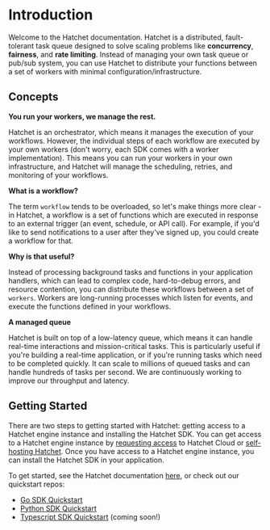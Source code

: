 # Introduction

Welcome to the Hatchet documentation. Hatchet is a distributed, fault-tolerant task queue designed to solve scaling problems like **concurrency**, **fairness**, and **rate limiting**. Instead of managing your own task queue or pub/sub system, you can use Hatchet to distribute your functions between a set of workers with minimal configuration/infrastructure.

## Concepts

**You run your workers, we manage the rest.**

Hatchet is an orchestrator, which means it manages the execution of your workflows. However, the individual steps of each workflow are executed by your own workers (don't worry, each SDK comes with a worker implementation). This means you can run your workers in your own infrastructure, and Hatchet will manage the scheduling, retries, and monitoring of your workflows.

**What is a workflow?**

The term `workflow` tends to be overloaded, so let's make things more clear - in Hatchet, a workflow is a set of functions which are executed in response to an external trigger (an event, schedule, or API call). For example, if you'd like to send notifications to a user after they've signed up, you could create a workflow for that.

**Why is that useful?**

Instead of processing background tasks and functions in your application handlers, which can lead to complex code, hard-to-debug errors, and resource contention, you can distribute these workflows between a set of `workers`. Workers are long-running processes which listen for events, and execute the functions defined in your workflows.

**A managed queue**

Hatchet is built on top of a low-latency queue, which means it can handle real-time interactions and mission-critical tasks. This is particularly useful if you're building a real-time application, or if you're running tasks which need to be completed quickly. It can scale to millions of queued tasks and can handle hundreds of tasks per second. We are continuously working to improve our throughput and latency.

## Getting Started

There are two steps to getting started with Hatchet: getting access to a Hatchet engine instance and installing the Hatchet SDK. You can get access to a Hatchet engine instance by [requesting access](https://hatchet.run/request-access) to Hatchet Cloud or [self-hosting Hatchet](https://docs.hatchet.run/self-hosting). Once you have access to a Hatchet engine instance, you can install the Hatchet SDK in your application.

To get started, see the Hatchet documentation [here](https://docs.hatchet.run/home/quickstart), or check out our quickstart repos:

- [Go SDK Quickstart](https://github.com/hatchet-dev/hatchet-go-quickstart)
- [Python SDK Quickstart](https://github.com/hatchet-dev/hatchet-python-quickstart)
- [Typescript SDK Quickstart](https://github.com/hatchet-dev/hatchet-typescript-quickstart) (coming soon!)
